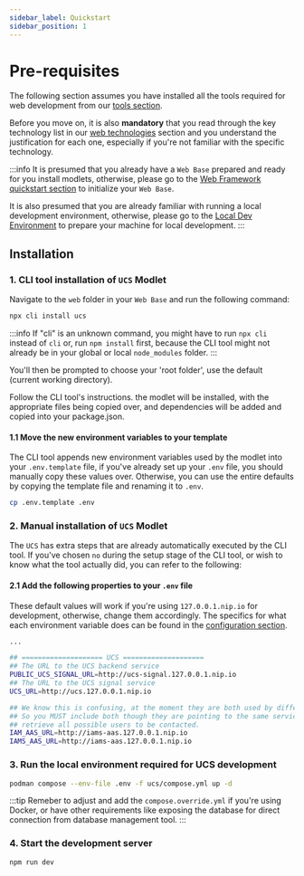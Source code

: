 ```yaml
---
sidebar_label: Quickstart
sidebar_position: 1
---
```



# Pre-requisites

The following section assumes you have installed all the tools required for web development from our
[tools section](../../get-started/tools.mdx).

Before you move on, it is also **mandatory** that you read through the key technology list in our
[web technologies](/overview/technologies/web.md) section and you understand the justification for each one,
especially if you're not familiar with the specific technology.

:::info
It is presumed that you already have a `Web Base` prepared and ready for you install modlets, otherwise, please go to the
[Web Framework quickstart section](../../web-base/quickstart/quickstart.mdx) to initialize your
`Web Base`.

It is also presumed that you are already familiar with running a local development environment, otherwise, please go to
the [Local Dev Environment](../../get-started/local-development.mdx) to prepare your machine for local
development.
:::

## Installation

### 1. CLI tool installation of `UCS` Modlet

Navigate to the `web` folder in your `Web Base` and run the following command:

```bash title="web-base/web"
npx cli install ucs
```

:::info
If "cli" is an unknown command, you might have to run `npx cli` instead of `cli` or, run `npm install` first, because
the CLI tool might not already be in your global or local `node_modules` folder.
:::

You'll then be prompted to choose your 'root folder', use the default (current working directory).

Follow the CLI tool's instructions. the modlet will be installed, with the appropriate files being copied over, and
dependencies will be added and copied into your package.json.

#### 1.1 Move the new environment variables to your template

The CLI tool appends new environment variables used by the modlet into your `.env.template` file, if you've already set
up your `.env` file, you should manually copy these values over. Otherwise, you can use the entire defaults by copying
the template file and renaming it to `.env`.

```bash title="web-base/web"
cp .env.template .env
```

### 2. Manual installation of `UCS` Modlet

The `UCS` has extra steps that are already automatically executed by the CLI tool. If you've chosen `no` during the
setup stage of the CLI tool, or wish to know what the tool actually did, you can refer to the following:

#### 2.1 Add the following properties to your `.env` file

These default values will work if you're using `127.0.0.1.nip.io` for development, otherwise, change them accordingly.
The specifics for what each environment variable does can be found in the
[configuration section](../configuration/configuration.mdx#modlet-environment-variables).

```bash title=".env" {5,8,11}
...

## ==================== UCS ====================
## The URL to the UCS backend service
PUBLIC_UCS_SIGNAL_URL=http://ucs-signal.127.0.0.1.nip.io
## The URL to the UCS signal service
UCS_URL=http://ucs.127.0.0.1.nip.io

## We know this is confusing, at the moment they are both used by different modlets (IAM vs IAMS)
## So you MUST include both though they are pointing to the same service, we need the IAMS as to 
## retrieve all possible users to be contacted.
IAM_AAS_URL=http://iams-aas.127.0.0.1.nip.io
IAMS_AAS_URL=http://iams-aas.127.0.0.1.nip.io
```

### 3. Run the local environment required for UCS development

```bash title="dev-containers"
podman compose --env-file .env -f ucs/compose.yml up -d
```

:::tip
Remeber to adjust and add the `compose.override.yml` if you're using Docker, or have other requirements like exposing
the database for direct connection from database management tool.
:::

### 4. Start the development server

```bash
npm run dev
```
